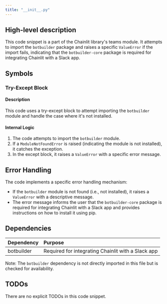 ```yaml
---
title: "__init__.py"
---
```


## High-level description
This code snippet is a part of the Chainlit library's teams module. It attempts to import the `botbuilder` package and raises a specific `ValueError` if the import fails, indicating that the `botbuilder-core` package is required for integrating Chainlit with a Slack app.

## Symbols

### Try-Except Block
#### Description
This code uses a try-except block to attempt importing the `botbuilder` module and handle the case where it's not installed.

#### Internal Logic
1. The code attempts to import the `botbuilder` module.
2. If a `ModuleNotFoundError` is raised (indicating the module is not installed), it catches the exception.
3. In the except block, it raises a `ValueError` with a specific error message.

## Error Handling
The code implements a specific error handling mechanism:

- If the `botbuilder` module is not found (i.e., not installed), it raises a `ValueError` with a descriptive message.
- The error message informs the user that the `botbuilder-core` package is required for integrating Chainlit with a Slack app and provides instructions on how to install it using pip.

## Dependencies
| Dependency | Purpose |
|:-----------|:--------|
| botbuilder | Required for integrating Chainlit with a Slack app |

Note: The `botbuilder` dependency is not directly imported in this file but is checked for availability.

## TODOs
There are no explicit TODOs in this code snippet.